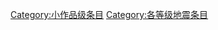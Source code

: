 {{catmore1|[[Wikipedia:地震专题|Wikipedia:地震专题]]}}
{{Articles by Quality|topic=地震|project=地震|format=TOC}}
{{emptycat}}

[[Category:小作品级条目|Category:小作品级条目]]
[[Category:各等级地震条目|Category:各等级地震条目]]